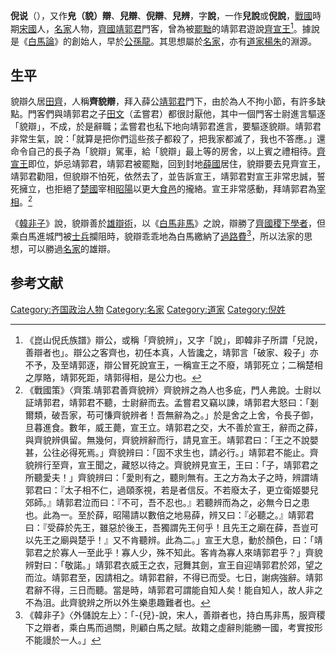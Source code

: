 
{{主條目消歧義|關於宋末元初的同名人物，請見[[倪文一|倪說（宋末）]]。}}

'''倪说'''（{{bd|？||？||catIdx=N倪}}），又作'''皃（貌）辯'''、'''兒辯'''、'''倪辯'''、'''兒辨'''，字'''說'''，一作'''兒說'''或'''倪說'''，[[戰國|戰國]]時期[[宋國|宋國]]人，[[名家|名家]]人物，[[齊國|齊國]][[靖郭君|靖郭君]]門客，曾為被[[罷黜|罷黜]]的靖郭君遊說[[齊宣王|齊宣王]]<ref> 《崑山倪氏族譜》辯公，或稱「齊貌辨」，又字「說」，即韓非子所謂「兒說，善辯者也」。辯公之客齊也，初任本真，人皆讒之，靖郭言「破家、殺子」亦不予，及至靖郭逐，辯公冒死說宣王，一稱宣王之不廢，靖郭死立；二稱楚相之厚賂，靖郭死距，靖郭得相，是公力也。</ref>。據說是《[[白馬論|白馬論]]》的創始人，早於[[公孫龍|公孫龍]]。其思想屬於[[名家|名家]]，亦有[[道家|道家]][[楊朱|楊朱]]的淵源。

==生平==
貌辯久居[[田齊|田齊]]，人稱'''齊貌辯'''，拜入薛公[[靖郭君|靖郭君]]門下，由於為人不拘小節，有許多缺點。門客們與靖郭君之子[[孟尝君|田文]]（孟嘗君）都很討厭他，其中一個門客士尉進言驅逐「貌辯」，不成，於是辭職；孟嘗君也私下地向靖郭君進言，要驅逐貌辯。靖郭君非常生氣，說：「就算是把你們這些孩子都殺了，把我家都滅了，我也不答應。」還命令自己的長子為「貌辯」駕車，給「貌辯」最上等的房舍，以上賓之禮相待。[[齊宣王|齊宣王]]即位，妒忌靖郭君，靖郭君被罷黜，回到封地[[薛國|薛國]]居住，貌辯要去見齊宣王，靖郭君勸阻，但貌辯不怕死，依然去了，並告訴宣王，靖郭君對宣王非常忠誠，誓死擁立，也拒絕了[[楚國|楚國]]宰相[[昭陽|昭陽]]以更大[[食邑|食邑]]的攏絡。宣王非常感動，拜靖郭君為[[宰相|宰相]]。<ref> 《戰國策》〈齊策.靖郭君善齊貌辨〉齊貌辨之為人也多疵，門人弗說。士尉以証靖郭君，靖郭君不聽，士尉辭而去。孟嘗君又竊以諫，靖郭君大怒曰：「剗爾類，破吾家，苟可慊齊貌辨者！吾無辭為之。」於是舍之上舍，令長子御，旦暮進食。數年，威王薨，宣王立。靖郭君之交，大不善於宣王，辭而之薛，與齊貌辨俱留。無幾何，齊貌辨辭而行，請見宣王。靖郭君曰：「王之不說嬰甚，公往必得死焉。」齊貌辨曰：「固不求生也，請必行。」靖郭君不能止。齊貌辨行至齊，宣王聞之，藏怒以待之。齊貌辨見宣王，王曰：「子，靖郭君之所聽愛夫！」齊貌辨曰：「愛則有之，聽則無有。王之方為太子之時，辨謂靖郭君曰：『太子相不仁，過頤豕視，若是者信反。不若廢太子，更立衛姬嬰兒郊師。』靖郭君泣而曰：『不可，吾不忍也。』若聽辨而為之，必無今日之患也。此為一。至於薛，昭陽請以數倍之地易薛，辨又曰：『必聽之。』靖郭君曰：『受薛於先王，雖惡於後王，吾獨謂先王何乎！且先王之廟在薛，吾豈可以先王之廟與楚乎！』又不肯聽辨。此為二。」宣王大息，動於顏色，曰：「靖郭君之於寡人一至此乎！寡人少，殊不知此。客肯為寡人來靖郭君乎？」齊貌辨對曰：「敬諾。」靖郭君衣威王之衣，冠舞其劍，宣王自迎靖郭君於郊，望之而泣。靖郭君至，因請相之。靖郭君辭，不得已而受。七日，謝病強辭。靖郭君辭不得，三日而聽。當是時，靖郭君可謂能自知人矣！能自知人，故人非之不為沮。此齊貌辨之所以外生樂患趣難者也。</ref>

《[[韓非子|韓非子]]》說，貌辯善於[[雄辯術|雄辯術]]，以《[[白馬非馬|白馬非馬]]》之說，辯勝了[[齊國|齊國]][[稷下學宮|稷下學者]]，但乘白馬進城門被[[士兵|士兵]]攔阻時，貌辯乖乖地為白馬繳納了[[過路費|過路費]]<ref>《韓非子》〈外儲說左上〉：「-{兒}-說，宋人，善辯者也，持白馬非馬，服齊稷下之辯者，乘白馬而過關，則顧白馬之賦。故籍之虛辭則能勝一國，考實按形不能謾於一人。」</ref>，所以法家的思想，可以勝過[[名家|名家]]的雄辯。

==参考文献==
{{reflist}}

{{Authority control}}
{{DEFAULTSORT:N}}
[[Category:齐国政治人物|Category:齐国政治人物]]
[[Category:名家|Category:名家]]
[[Category:道家|Category:道家]]
[[Category:倪姓|Category:倪姓]]